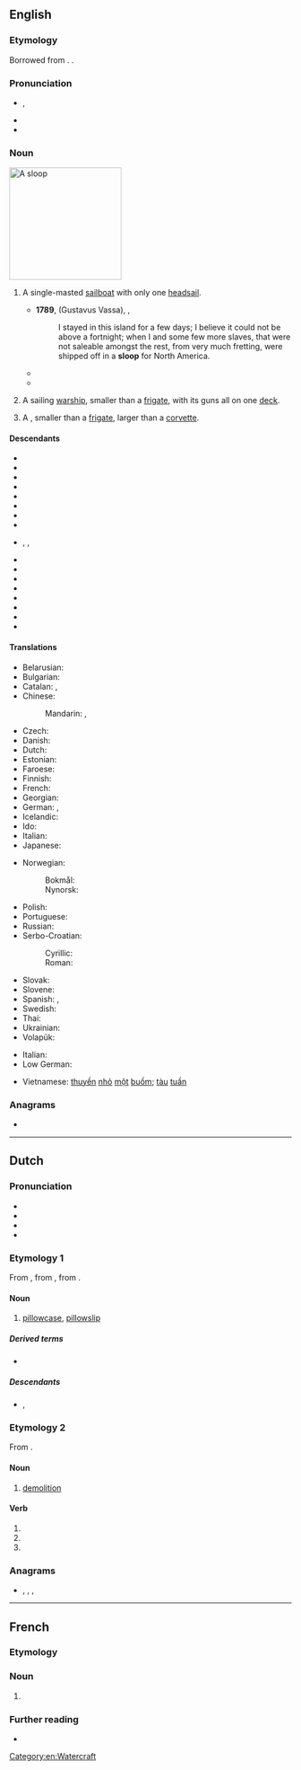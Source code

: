 {{also|Sloop}}
==English==
{{wikipedia}}

===Etymology===
Borrowed from {{bor|en|nl|sloep}}. {{doublet|en|chalupa|shallop}}.

===Pronunciation===
* {{enPR|slo͞op}}, {{IPA|en|/sluːp/}}
* {{audio|en|LL-Q1860 (eng)-Vealhurl-sloop.wav |Audio (UK)}}
* {{rhymes|en|uːp|s=1}}

===Noun===
[[Image:Rigging-sloop-berm.svg|thumb|200px|A sloop]]
{{en-noun}}

# {{lb|en|nautical}} A single-masted [[sailboat]] with only one [[headsail]].
#* '''1789''', {{w|Olaudah Equiano}} (Gustavus Vassa), ''{{w|The Interesting Narrative of the Life of Olaudah Equiano}}'',
#*: I stayed in this island for a few days; I believe it could not be above a fortnight; when I and some few more slaves, that were not saleable amongst the rest, from very much fretting, were shipped off in a '''sloop''' for North America.
#* {{RQ:Melville Moby-Dick|chapter=2|page=8|passage=And where but from Nantucket, too, did that first adventurous little '''sloop''' put forth, partly laden with imported cobblestones—so goes the story—to throw at the whales, in order to discover when they were nigh enough to risk a harpoon from the bowsprit?}}
#* {{RQ:Churchill Celebrity|chapter=10|passage=Mr. Cooke had had a '''sloop''' yacht built at Far Harbor, the completion of which had been delayed, and which was but just delivered.}}
# {{lb|en|military}} A sailing [[warship]], smaller than a [[frigate]], with its guns all on one [[deck]].
# {{lb|en|military}} A {{w|sloop-of-war}}, smaller than a [[frigate]], larger than a [[corvette]].

====Descendants====
* {{desc|bn|সুলুপ|bor=1}}
* {{desc|ca|sloop|bor=1}}
* {{desc|cs|šalupa|bor=1}}
* {{desc|da|slup|bor=1}}
* {{desc|et|luup|bor=1}}
* {{desc|fo|slupp|bor=1}}
* {{desc|fi|sluuppi|bor=1}}
* {{desc|fr|sloop|bor=1}}
* {{desc|de|Sloop|bor=1}}, {{l|de|Slup}}, {{l|de|Schlup}}
* {{desc|is|slúppa|bor=1}}
* {{desc|it|sloop|bor=1}}
* {{desc|no|slupp|bor=1}}
* {{desc|pl|slup|bor=1}}
* {{desc|sh|слуп|tr={{l|sh|slup}}|bor=1}}
* {{desc|sl|šalupa|bor=1}}
* {{desc|sv|slup|bor=1}}
* {{desc|th|สลุบ|bor=1}}

====Translations====
{{trans-top|single-masted sailboat}}
* Belarusian: {{t|be|шлюп|m}}
* Bulgarian: {{t+|bg|платноходка|f}}
* Catalan: {{t|ca|sloop|m}}, {{t|ca|balandra|f}}
* Chinese:
*: Mandarin: {{t|cmn|單桅帆船|sc=Hani}}, {{t|cmn|单桅帆船|tr=dānwéi fánchuán|sc=Hani}}
* Czech: {{t|cs|šalupa|f}}
* Danish: {{t|da|slup}}
* Dutch: {{t+|nl|sloep|m|f}}
* Estonian: {{t+|et|luup}}
* Faroese: {{t|fo|slupp|f}}
* Finnish: {{t+|fi|sluuppi}}
* French: {{t+|fr|sloop|m}}
* Georgian: {{t|ka|კანჯო|sc=Geor}}
* German: {{t+|de|Slup|f}}, {{t+|de|Schaluppe|f}}
* Icelandic: {{t|is|slúppa}}
* Ido: {{t+|io|slupo}}
* Italian: {{t+|it|sloop|m}}
* Japanese: {{t|ja|スループ|tr=surūpu}}
{{trans-mid}}
* Norwegian:
*: Bokmål: {{t|nb|slupp|m}}
*: Nynorsk: {{t|nn|slupp|m}}
* Polish: {{t+|pl|slup|m}}
* Portuguese: {{t+|pt|chalupa|f}}
* Russian: {{t+|ru|шлюп|m}}
* Serbo-Croatian:
*: Cyrillic: {{t|sh|слуп|m|sc=Cyrl}}
*: Roman: {{t+|sh|slup|m}}
* Slovak: {{t|sk|šalupa|f}}
* Slovene: {{t|sl|slup|m}}
* Spanish: {{t|es|balandra|f}}, {{t+|es|chalupa|f}}
* Swedish: {{t|sv|slup}}
* Thai: {{t|th|สลุบ}}
* Ukrainian: {{t|uk|шлюп|m}}
* Volapük: {{t+|vo|jalup}}
{{trans-bottom}}

{{checktrans-top}}
* Italian: {{t+check|it|corvetta|f}}
* Low German: {{t-check|nds|schlup}}
{{trans-mid}}
* Vietnamese: [[thuyền]] [[nhỏ]] [[một]] [[buồm]]; [[tàu]] [[tuần]] {{t+check|vi|tra}}
{{trans-bottom}}

===Anagrams===
* {{anagrams|en|a=loops|Loops|OOPLs|loops|polos|pools|spool}}

[[Category:en:Watercraft]]

----

==Dutch==

===Pronunciation===
* {{IPA|nl|/sloːp/}}
* {{audio|nl|Nl-sloop.ogg|Audio}}
* {{hyphenation|nl|sloop}}
* {{rhymes|nl|oːp|s=1}}

===Etymology 1===
From {{inh|nl|dum|slope}}, from {{inh|nl|odt|*slōpa}}, from {{inh|nl|gem-pro|*slaupǭ}}.

====Noun====
{{nl-noun|f|g2=n|-en|sloopje}}

# [[pillowcase]], [[pillowslip]]

=====Derived terms=====
* {{l|nl|kussensloop}}

=====Descendants=====
* {{desc|pap|slopi|bor=1}}, {{l|pap|sloopi}}

===Etymology 2===
From {{m|nl|slopen}}.

====Noun====
{{nl-noun|m|-|-}}

# [[demolition]]

====Verb====
{{head|nl|verb form}}

# {{nl-verb form of|n=sg|t=past|m=ind|sluipen}}
# {{nl-verb form of|p=1|n=sg|t=pres|m=ind|slopen}}
# {{nl-verb form of|m=imp|slopen}}

===Anagrams===
* {{l|nl|loops}}, {{l|nl|los op}}, {{l|nl|oplos}}, {{l|nl|Pools}}
----
==French==

===Etymology===
{{rfe|fr}}

===Noun===
{{fr-noun|m}}

# {{l|en|sloop}} {{gloss|boat}}

===Further reading===
* {{R:TLFi}}